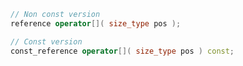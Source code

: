 ```cpp
// Non const version
reference operator[]( size_type pos );

// Const version
const_reference operator[]( size_type pos ) const;
```
